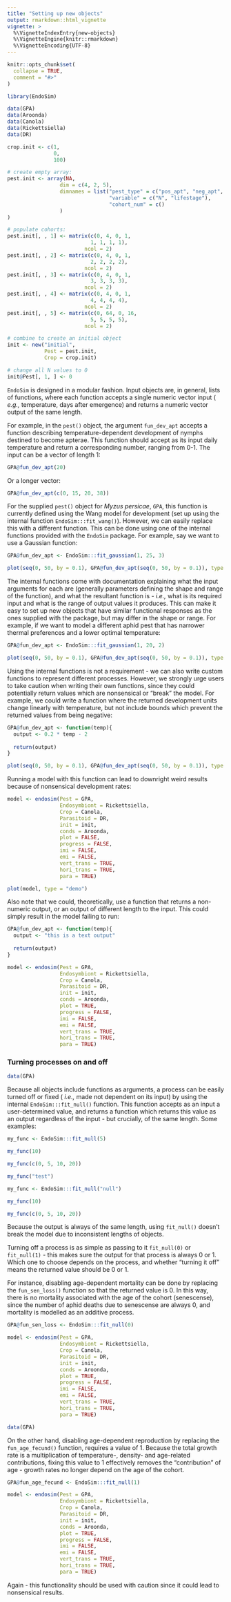 ```yaml
---
title: "Setting up new objects"
output: rmarkdown::html_vignette
vignette: >
  %\VignetteIndexEntry{new-objects}
  %\VignetteEngine{knitr::rmarkdown}
  %\VignetteEncoding{UTF-8}
---
```


```r
knitr::opts_chunk$set(
  collapse = TRUE,
  comment = "#>"
)
```

```r
library(EndoSim)

data(GPA)
data(Aroonda)
data(Canola)
data(Rickettsiella)
data(DR)

crop.init <- c(1,
               0,
               100)

# create empty array:
pest.init <- array(NA,
                 dim = c(4, 2, 5),
                 dimnames = list("pest_type" = c("pos_apt", "neg_apt", "pos_ala", "neg_ala"),
                                 "variable" = c("N", "lifestage"),
                                 "cohort_num" = c()
                 )
)

# populate cohorts:
pest.init[, , 1] <- matrix(c(0, 4, 0, 1,
                           1, 1, 1, 1),
                         ncol = 2)
pest.init[, , 2] <- matrix(c(0, 4, 0, 1,
                           2, 2, 2, 2),
                         ncol = 2)
pest.init[, , 3] <- matrix(c(0, 4, 0, 1,
                           3, 3, 3, 3),
                         ncol = 2)
pest.init[, , 4] <- matrix(c(0, 4, 0, 1,
                           4, 4, 4, 4),
                         ncol = 2)
pest.init[, , 5] <- matrix(c(0, 64, 0, 16,
                           5, 5, 5, 5),
                         ncol = 2)

# combine to create an initial object
init <- new("initial",
            Pest = pest.init,
            Crop = crop.init)

# change all N values to 0
init@Pest[, 1, ] <- 0
```

`EndoSim` is designed in a modular fashion. Input objects are, in general, lists of functions, where each function accepts a single numeric vector input ( *e.g.,* temperature, days after emergence) and returns a numeric vector output of the same length.

For example, in the `pest()` object, the argument `fun_dev_apt` accepts a function describing temperature-dependent development of nymphs destined to become apterae. This function should accept as its input daily temperature and return a corresponding number, ranging from 0-1. The input can be a vector of length 1:

```r
GPA@fun_dev_apt(20)
```

Or a longer vector:

```r
GPA@fun_dev_apt(c(0, 15, 20, 38))
```

For the supplied `pest()` object for *Myzus persicae*, `GPA`, this function is currently defined using the Wang model for development (set up using the internal function `EndoSim:::fit_wang()`). However, we can easily replace this with a different function. This can be done using one of the internal functions provided with the `EndoSim` package. For example, say we want to use a Gaussian function:

```r
GPA@fun_dev_apt <- EndoSim:::fit_gaussian(1, 25, 3)

plot(seq(0, 50, by = 0.1), GPA@fun_dev_apt(seq(0, 50, by = 0.1)), type = "l")
```

The internal functions come with documentation explaining what the input arguments for each are (generally parameters defining the shape and range of the function), and what the resultant function is - *i.e.,* what is its required input and what is the range of output values it produces. This can make it easy to set up new objects that have similar functional responses as the ones supplied with the package, but may differ in the shape or range. For example, if we want to model a different aphid pest that has narrower thermal preferences and a lower optimal temperature:

```r
GPA@fun_dev_apt <- EndoSim:::fit_gaussian(1, 20, 2)

plot(seq(0, 50, by = 0.1), GPA@fun_dev_apt(seq(0, 50, by = 0.1)), type = "l")
```

Using the internal functions is not a requirement - we can also write custom functions to represent different processes. However, we strongly urge users to take caution when writing their own functions, since they could potentially return values which are nonsensical or "break" the model.
For example, we could write a function where the returned development units change linearly with temperature, but not include bounds which prevent the returned values from being negative:

```r
GPA@fun_dev_apt <- function(temp){
  output <- 0.2 * temp - 2
  
  return(output)
}

plot(seq(0, 50, by = 0.1), GPA@fun_dev_apt(seq(0, 50, by = 0.1)), type = "l")
```

Running a model with this function can lead to downright weird results because of nonsensical development rates:

```r
model <- endosim(Pest = GPA,
                 Endosymbiont = Rickettsiella,
                 Crop = Canola,
                 Parasitoid = DR,
                 init = init,
                 conds = Aroonda,
                 plot = FALSE,
                 progress = FALSE,
                 imi = FALSE,
                 emi = FALSE,
                 vert_trans = TRUE,
                 hori_trans = TRUE,
                 para = TRUE)

plot(model, type = "demo")
```

Also note that we could, theoretically, use a function that returns a non-numeric output, or an output of different length to the input. This could simply result in the model failing to run:

```r
GPA@fun_dev_apt <- function(temp){
  output <- "this is a text output"
  
  return(output)
}

model <- endosim(Pest = GPA,
                 Endosymbiont = Rickettsiella,
                 Crop = Canola,
                 Parasitoid = DR,
                 init = init,
                 conds = Aroonda,
                 plot = TRUE,
                 progress = FALSE,
                 imi = FALSE,
                 emi = FALSE,
                 vert_trans = TRUE,
                 hori_trans = TRUE,
                 para = TRUE)
```

### Turning processes on and off

```r
data(GPA)
```

Because all objects include functions as arguments, a process can be easily turned off or fixed ( *i.e.,* made not dependent on its input) by using the internal `EndoSim:::fit_null()` function. This function accepts as an input a user-determined value, and returns a function which returns this value as an output regardless of the input - but crucially, of the same length. Some examples:

```r
my_func <- EndoSim:::fit_null(5)

my_func(10)

my_func(c(0, 5, 10, 20))

my_func("test")

my_func <- EndoSim:::fit_null("null")

my_func(10)

my_func(c(0, 5, 10, 20))

```

Because the output is always of the same length, using `fit_null()` doesn't break the model due to inconsistent lengths of objects.

Turning off a process is as simple as passing to it `fit_null(0)` or `fit_null(1)` - this makes sure the output for that process is always 0 or 1. Which one to choose depends on the process, and whether "turning it off" means the returned value should be 0 or 1.

For instance, disabling age-dependent mortality can be done by replacing the `fun_sen_loss()` function so that the returned value is 0. In this way, there is no mortality associated with the age of the cohort (senescense), since the number of aphid deaths due to senescense are always 0, and mortality is modelled as an additive process.

```r
GPA@fun_sen_loss <- EndoSim:::fit_null(0)

model <- endosim(Pest = GPA,
                 Endosymbiont = Rickettsiella,
                 Crop = Canola,
                 Parasitoid = DR,
                 init = init,
                 conds = Aroonda,
                 plot = TRUE,
                 progress = FALSE,
                 imi = FALSE,
                 emi = FALSE,
                 vert_trans = TRUE,
                 hori_trans = TRUE,
                 para = TRUE)
```

```r
data(GPA)
```

On the other hand, disabling age-dependent reproduction by replacing the `fun_age_fecund()` function, requires a value of 1. Because the total growth rate is a multiplication of temperature-, density- and age-related contributions, fixing this value to 1 effectively removes the "contribution" of age - growth rates no longer depend on the age of the cohort.

```r
GPA@fun_age_fecund <- EndoSim:::fit_null(1)

model <- endosim(Pest = GPA,
                 Endosymbiont = Rickettsiella,
                 Crop = Canola,
                 Parasitoid = DR,
                 init = init,
                 conds = Aroonda,
                 plot = TRUE,
                 progress = FALSE,
                 imi = FALSE,
                 emi = FALSE,
                 vert_trans = TRUE,
                 hori_trans = TRUE,
                 para = TRUE)
```

Again - this functionality should be used with caution since it could lead to nonsensical results.